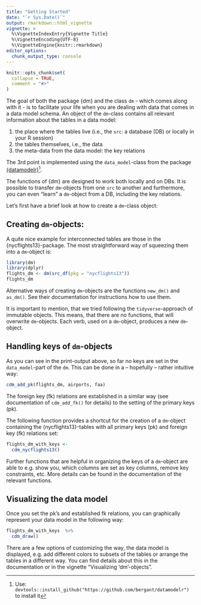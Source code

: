 ```yaml
---
title: "Getting Started"
date: "`r Sys.Date()`"
output: rmarkdown::html_vignette
vignette: >
  %\VignetteIndexEntry{Vignette Title}
  %\VignetteEncoding{UTF-8}
  %\VignetteEngine{knitr::rmarkdown}
editor_options: 
  chunk_output_type: console
---
```


```r
knitr::opts_chunk$set(
  collapse = TRUE,
  comment = "#>"
)
```

The goal of both the package {dm} and the class `dm` - which comes along with it - is to facilitate your life when you are dealing with data that comes in a data model schema.
An object of the `dm`-class contains all relevant information about the tables in a data model:

1. the place where the tables live (i.e., the `src`: a database (DB) or locally in your R session)
2. the tables themselves, i.e., the data
3. the meta-data from the data model: the key relations

The 3rd point is implemented using the `data_model`-class from the package [{datamodelr}](https://github.com/bergant/datamodelr)^[Use: `devtools::install_github("https://github.com/bergant/datamodelr")` to install it].

The functions of {dm} are designed to work both locally and on DBs. 
It is possible to transfer `dm`-objects from one `src` to another and furthermore, you can even "learn" a `dm`-object from a DB, including the key relations.

Let's first have a brief look at how to create a `dm`-class object:

## Creating `dm`-objects:

A quite nice example for interconnected tables are those in the {nycflights13}-package.
The most straightforward way of squeezing them into a `dm`-object is:

```r
library(dm)
library(dplyr)
flights_dm <- dm(src_df(pkg = "nycflights13"))
flights_dm
```

Alternative ways of creating `dm`-objects are the functions `new_dm()` and `as_dm()`.
See their documentation for instructions how to use them.

It is important to mention, that we tried following the `tidyverse`-approach of immutable objects.
This means, that there are no functions, that will overwrite `dm`-objects.
Each verb, used on a `dm`-object, produces a new `dm`-object.

## Handling keys of `dm`-objects {#kr}

As you can see in the print-output above, so far no keys are set in the `data_model`-part of the `dm`.
This can be done in a -- hopefully -- rather intuitive way:

```r
cdm_add_pk(flights_dm, airports, faa)
```

The foreign key (fk) relations are established in a similar way (see documentation of `cdm_add_fk()` for details) to the setting of the primary keys (pk).

The following function provides a shortcut for the creation of a `dm`-object containing the {nycflights13}-tables with all primary keys (pk) and foreign key (fk) relations set:

```r
flights_dm_with_keys <- 
  cdm_nycflights13()
```

Further functions that are helpful in organizing the keys of a `dm`-object are able to e.g. show you, which columns are set as key columns, remove key constraints, etc.
More details can be found in the documentation of the relevant functions.

## Visualizing the data model

Once you set the pk's and established fk relations, you can graphically represent your data model in the following way:

```r
flights_dm_with_keys  %>% 
  cdm_draw()
```

There are a few options of customizing the way, the data model is displayed, e.g. add different colors to subsets of the tables or arrange the tables in a different way.
You can find details about this in the documentation or in the vignette "Visualizing 'dm'-objects".

